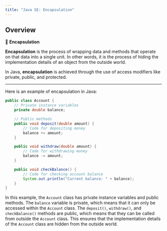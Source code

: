 ```yaml
---
title: "Java SE: Encapsulation"
---
```


## Overview

::: {.summary}

📘 **Encapsulation**

**Encapsulation** is the process of wrapping data and methods that operate on that data into a single unit. In other words, it is the process of hiding the implementation details of an object from the outside world.

In Java, **encapsulation** is achieved through the use of access modifiers like private, public, and protected.

:::

---

Here is an example of encapsulation in Java:

``` java
public class Account {
    // Private instance variables
    private double balance;

    // Public methods
    public void deposit(double amount) {
        // Code for depositing money
        balance += amount;
    }

    public void withdraw(double amount) {
        // Code for withdrawing money
        balance -= amount;
    }

    public void checkBalance() {
        // Code for checking account balance
        System.out.println("Current balance: " + balance);
    }
}


```

In this example, the `Account` class has private instance variables and public methods. The `balance` variable is private, which means that it can only be accessed within the `Account` class. The `deposit()`, `withdraw()`, and `checkBalance()` methods are public, which means that they can be called from outside the `Account` class. This ensures that the implementation details of the `Account` class are hidden from the outside world.

